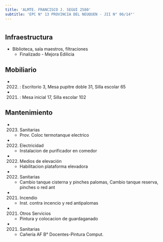 ```yaml
---
title: 'ALMTE. FRANCISCO J. SEGUI 2580'
subtitle: 'EPC N° 13 PROVINCIA DEL NEUQUEN - JII N° 06/14°'
---
```


#
## Infraestructura

* Biblioteca, sala maestros, filtraciones 
    + Finalizado - Mejora Edilicia 


## Mobiliario

*  (2022) : Escritorio 3, Mesa pupitre doble 31, Silla escolar 65 

*  (2021) : Mesa inicial 17, Silla escolar 102 





## Mantenimiento

*  (2023) Sanitarias 
    + Prov. Coloc termotanque electrico

*  (2022) Electricidad 
    + Instalacion de purificador en comedor

*  (2022) Medios de elevación 
    + Habilitacion plataforma elevadora

*  (2022) Sanitarias 
    + Cambio tanque cisterna y pinches palomas, Cambio tanque reserva, pinches o red ant

*  (2021) Incendio 
    + Inst. contra incencio y red antipalomas

*  (2021) Otros Servicios 
    + Pintura y colocacion de guardaganado

*  (2021) Sanitarias 
    + Cañería AF B° Docentes-Pintura Comput.







